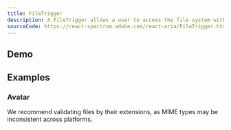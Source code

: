 ```yaml
---
title: FileTrigger
description: A FileTrigger allows a user to access the file system with any pressable React Aria or React Spectrum component, or custom components built with usePress.
sourceCode: https://react-spectrum.adobe.com/react-aria/FileTrigger.html
---
```


## Demo
<ComponentPreview name="FileTriggerDemo" />

## Examples

### Avatar
We recommend validating files by their extensions, as MIME types may be inconsistent across platforms.
<ComponentPreview name="FileTriggerAvatar" />
